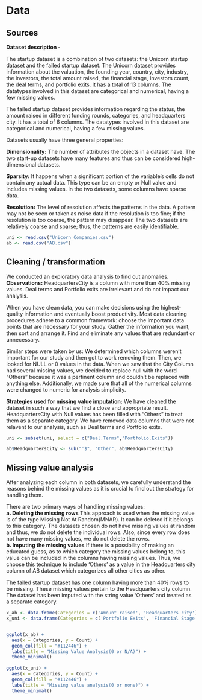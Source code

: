 # Data 

## Sources

<b>Dataset description - </b>

The startup dataset is a combination of two datasets: the Unicorn startup dataset and the failed startup dataset. 
The Unicorn dataset provides information about the valuation, the founding year, country, city, industry, the investors, the total amount raised, the financial stage, investors count, the deal terms, and portfolio exits. It has a total of 13 columns. The datatypes involved in this dataset are categorical and numerical, having a few missing values.

The failed startup dataset provides information regarding the status, the amount raised in different funding rounds, categories, and headquarters city. It has a total of 6 columns. The datatypes involved in this dataset are categorical and numerical, having a few missing values.

Datasets usually have three general properties:

<b>Dimensionality:</b> 
The number of attributes the objects in a dataset have. The two start-up datasets have many features and thus can be considered high-dimensional datasets.

<b>Sparsity:</b>
It happens when a significant portion of the variable's cells do not contain any actual data. This type can be an empty or Null value and includes missing values. In the two datasets, some columns have sparse data.

<b>Resolution:</b>
The level of resolution affects the patterns in the data. A pattern may not be seen or taken as noise data if the resolution is too fine; if the resolution is too coarse, the pattern may disappear. The two datasets are relatively coarse and sparse; thus, the patterns are easily identifiable.

```r
uni <- read.csv("Unicorn_Companies.csv")
ab <- read.csv("AB.csv")
```

## Cleaning / transformation

We conducted an exploratory data analysis to find out anomalies.
<br>
<b>Observations:</b>
HeadquartersCity is a column with more than 40% missing values.
Deal terms and Portfolio exits are irrelevant and do not impact our analysis.

When you have clean data, you can make decisions using the highest-quality information and eventually boost productivity. Most data cleaning procedures adhere to a common framework: choose the important data points that are necessary for your study. Gather the information you want, then sort and arrange it. Find and eliminate any values that are redundant or unnecessary.

Similar steps were taken by us: 
We determined which columns weren't important for our study and then got to work removing them. Then, we looked for NULL or 0 values in the data. When we saw that the City Column had several missing values, we decided to replace null with the word "Others" because it was a pertinent column and couldn't be replaced with anything else.
Additionally, we made sure that all of the numerical columns were changed to numeric for analysis simplicity.


<b>Strategies used for missing value imputation:</b>
We have cleaned the dataset in such a way that we find a close and appropriate result. 
HeadquartersCity with Null values has been filled with “Others” to treat them as a separate category.
We have removed data columns that were not relavent to our analysis, such as Deal terms and Portfolio exits.


```r
uni <- subset(uni, select = c("Deal.Terms","Portfolio.Exits"))

ab$HeadquartersCity <- sub("^$", "Other", ab$HeadquartersCity)
```

## Missing value analysis

After analyzing each column in both datasets, we carefully understand the reasons behind the missing values as it is crucial to find out the strategy for handling them.

There are two primary ways of handling missing values:
<br>
<b>a. Deleting the missing rows</b>
This approach is used when the missing value is of the type Missing Not At Random(MNAR). It can be deleted if it belongs to this category. 
The datasets chosen do not have missing values at random and thus, we do not delete the individual rows. Also, since every row does not have many missing values, we do not delete the rows.
<br>
<b>b. Imputing the missing values</b>
If there is a possibility of making an educated guess, as to which category the missing values belong to, this value can be included in the columns having missing values. Thus, we choose this technique to include ‘Others’ as a value in the Headquarters city column of AB dataset which categorizes all other cities as other.

The failed startup dataset has one column having more than 40% rows to be missing. These missing values pertain to the Headquarters city column. The dataset has been imputed with the string value ‘Others’ and treated as a separate category.


```r

x_ab <- data.frame(Categories = c('Amount raised', 'Headquarters city'), Count = c(372, 208))
x_uni <- data.frame(Categories = c('Portfolio Exits', 'Financial Stage'), Count = c(988, 988))


ggplot(x_ab) +
  aes(x = Categories, y = Count) +
  geom_col(fill = "#112446") +
  labs(title = "Missing Value Analysis(0 or N/A)") +
  theme_minimal()
  
ggplot(x_uni) +
  aes(x = Categories, y = Count) +
  geom_col(fill = "#112446") +
  labs(title = "Missing value analysis(0 or none)") +
  theme_minimal()
```
